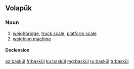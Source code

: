 ==Volapük==

===Noun===
{{vo-noun}}

# [[weighbridge]], [[truck scale]], [[platform scale]]
# [[weighing machine]]

====Declension====
{{vo-decl-noun}}

[[az:baskül]]
[[fr:baskül]]
[[ku:baskül]]
[[mg:baskül]]
[[ru:baskül]]
[[tr:baskül]]